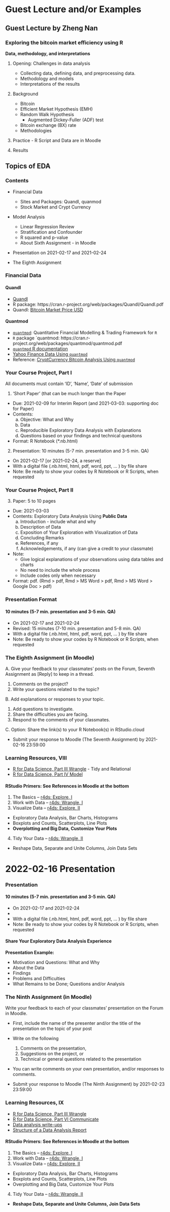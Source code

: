 # Guest Lecture and/or Examples {#guest}

## Guest Lecture by Zheng Nan

### Exploring the bitcoin market efficiency using R

**Data, methodology, and interpretations**

1. Opening: Challenges in data analysis
    - Collecting data, defining data, and preprocessing data. 
    - Methodology and models
    - Interpretations of the results

2. Background
    - Bitcoin
    - Efficient Market Hypothesis (EMH)
    - Random Walk Hypothesis
        + Augmented Dickey-Fuller (ADF) test
    - Bitcoin exchange (BX) rate
    - Methodologies

3. Practice - R Script and Data are in Moodle

4. Results



## Topics of EDA

### Contents

* Financial Data
  - Sites and Packages: Quandl, quanmod
  - Stock Market and Crypt Currency

* Model Analysis
  - Linear Regression Review
  - Stratification and Confounder
  - R squared and p-value
  - About Sixth Assignment - in Moodle

* Presentation on 2021-02-17 and 2021-02-24

* The Eighth Assignment


### Financial Data

::: {.block}
#### Quandl

* [Quandl](https://www.quandl.com)
* R package: https://cran.r-project.org/web/packages/Quandl/Quandl.pdf
* Quandl: [Bitcoin Market Price USD](https://www.quandl.com/data/BCHAIN/MKPRU-Bitcoin-Market-Price-USD)
:::

::: {.block}
#### Quantmod   

* [`quantmod`](http://www.quantmod.com): Quantitative Financial Modelling & Trading Framework for `R` 
* `R` package `quantmod: https://cran.r-project.org/web/packages/quantmod/quantmod.pdf
* [`quantmod` R documentation](https://www.rdocumentation.org/packages/quantmod/versions/0.4-16)
* [Yahoo Finance Data Using `quantmod`](https://www.rdocumentation.org/packages/quantmod/versions/0.4-16/topics/getSymbols.yahoo)
* Reference: [CryptCurrency Bitcoin Analysis Using `quantmod`](https://rstudio-pubs-static.s3.amazonaws.com/350293_4a6865773da942278d9ef8880b33a834.html)
:::



### Your Course Project, Part I

All documents must contain 'ID', 'Name', 'Date' of submission

1. 'Short Paper' (that can be much longer than the Paper
  * Due: 2021-02-09 for Interim Report (and 2021-03-03: supporting doc for Paper)
  * Contents: 
     a. Objective: What and Why 
     b. Data 
     c. Reproducible Exploratory Data Analysis with Explanations
     d. Questions based on your findings and technical quesitons
  * Format: R Notebook (*.nb.html)
  
2. Presentation: 10 minutes (5-7 min. presentation and 3-5 min. QA)
  * On 2021-02-17 [or 2021-02-24, a reserve]
  * With a digital file (.nb.html, html, pdf, word, ppt, ... ) by file share
  * Note: Be ready to show your codes by R Notebook or R Scripts, when requested

###  Your Course Project, Part II

3. Paper: 5 to 10 pages
  * Due: 2021-03-03
  * Contents: Exploratory Data Analysis Using **Public Data**
      a. Introduction - include what and why
      b. Description of Data
      c. Exposition of Your Exploration with Visualization of Data
      d. Concluding Remarks
      e. References, if any
      f. Acknowledgements, if any (can give a credit to your classmate)
  * Note:
      - Give logical explanations of your observations using data tables and charts
      - No need to include the whole process
      - Include codes only when necessary
  * Format: pdf. (Rmd > pdf, Rmd > MS Word > pdf, Rmd > MS Word > Google Doc > pdf)

### Presentation Format

#### 10 minutes (5-7 min. presentation and 3-5 min. QA)

* On 2021-02-17 and 2021-02-24
* Revised: 15 minutes (7-10 min. presentation and 5-8 min. QA)
* With a digital file (.nb.html, html, pdf, word, ppt, ... ) by file share
* Note: Be ready to show your codes by R Notebook or R Scripts, when requested
 

<!-- ### Presentation Schedule on 2021-02-17 -->

<!-- 1. SHIQI YANG:   -->

<!-- 2. YAPING TU:  -->

<!-- 3. TATSUYA ORYU: -->

<!-- 4. AYANE MARUICHI -->

<!-- 5. YURI INAO -->

<!-- 6. LAKMINI KAUSHALYA HERATH -->

<!-- 7. NIROSHA HARSHANI NAGALMULLE KANKANAMALAGE -->

<!-- 8. RYU OGURO -->

<!-- ### Presentation Schedule on 2021-02-24 -->

<!-- 1. OLIVIA WELLESLEY-COLE -->

<!-- 2. CHISAKI TAKENAKA -->

<!-- 3. MEGUMI KOGA -->

<!-- 4. NOOR UL HUDA MALLICK -->


### The Eighth Assignment (in Moodle)

A. Give your feedback to your classmates' posts on the Forum, Seventh Assignment as [Reply] to keep in a thread.

  1. Comments on the project?
  2. Write your questions related to the topic?

B. Add explanations or responses to your topic.

  1. Add questions to investigate.
  2. Share the difficulties you are facing.
  3. Respond to the comments of your classmates.
  
C. Option: Share the link(s) to your R Notebook(s) in RStudio.cloud

* Submit your response to Moodle (The Seventh Assignment) by 2021-02-16 23:59:00


### Learning Resources, VIII

* [R for Data Science, Part III Wrangle](https://r4ds.had.co.nz/wrangle-intro.html#wrangle-intro) - Tidy and Relational
* [R for Data Science, Part IV Model](https://r4ds.had.co.nz/model-intro.html#model-intro)

::: {.block}
#### RStudio Primers: See References in Moodle at the bottom

1. The Basics -- [r4ds: Explore, I](https://r4ds.had.co.nz/explore-intro.html#explore-intro)
2. Work with Data -- [r4ds: Wrangle, I](https://r4ds.had.co.nz/wrangle-intro.html#wrangle-intro)
3. Visualize Data -- [r4ds: Explore, II](https://r4ds.had.co.nz/explore-intro.html#explore-intro)
  - Exploratory Data Analysis, Bar Charts, Histograms
  - Boxplots and Counts, Scatterplots, Line Plots
  - **Overplotting and Big Data, Customize Your Plots**
4. Tidy Your Data -- [r4ds: Wrangle, II](https://r4ds.had.co.nz/wrangle-intro.html#wrangle-intro)
  - Reshape Data, Separate and Unite Columns, Join Data Sets
::: 

# 2022-02-16 Presentation

### Presentation

:::{.block}
#### 10 minutes (5-7 min. presentation and 3-5 min. QA)

* On 2021-02-17 and 2021-02-24
* \textcolor{red}{Revised: 15 minutes (7-10 min. presentation and 5-8 min. QA)}
* With a digital file (.nb.html, html, pdf, word, ppt, ... ) by file share
* Note: Be ready to show your codes by R Notebook or R Scripts, when requested
:::

:::{.block}
#### Share Your Exploratory Data Analysis Experience

**Presentation Example:**

* Motivation and Questions: What and Why
* About the Data
* Findings
* Problems and Difficulties
* What Remains to be Done; Questions and/or Analysis
:::

### The Ninth Assignment (in Moodle)

Write your feedback to each of your classmates' presentation on the Forum in Moodle.

* First, include the name of the presenter and/or the title of the presentation on the topic of your post

* Write on the following

  1. Comments on the presentation,
  2. Suggestions on the project, or 
  3. Technical or general questions related to the presentation

* You can write comments on your own presentation, and/or responses to comments.

* Submit your response to Moodle (The Ninth Assignment) by 2021-02-23 23:59:00

### Learning Resources, IX

* [R for Data Science, Part III Wrangle](https://r4ds.had.co.nz/wrangle-intro.html#wrangle-intro)
* [R for Data Science, Part VI Communicate](https://r4ds.had.co.nz/communicate-intro.html#communicate-intro)
* [Data analysis write-ups](https://jgscott.github.io/teaching/writeups/write_ups/)
* [Structure of a Data Analysis Report](http://www.stat.cmu.edu/~brian/701/notes/paper-structure.pdf)

::: {.block}
#### RStudio Primers: See References in Moodle at the bottom

1. The Basics -- [r4ds: Explore, I](https://r4ds.had.co.nz/explore-intro.html#explore-intro)
2. Work with Data -- [r4ds: Wrangle, I](https://r4ds.had.co.nz/wrangle-intro.html#wrangle-intro)
3. Visualize Data -- [r4ds: Explore, II](https://r4ds.had.co.nz/explore-intro.html#explore-intro)
  - Exploratory Data Analysis, Bar Charts, Histograms
  - Boxplots and Counts, Scatterplots, Line Plots
  - Overplotting and Big Data, Customize Your Plots
4. Tidy Your Data -- [r4ds: Wrangle, II](https://r4ds.had.co.nz/wrangle-intro.html#wrangle-intro)
  - **Reshape Data, Separate and Unite Columns, Join Data Sets**
::: 
